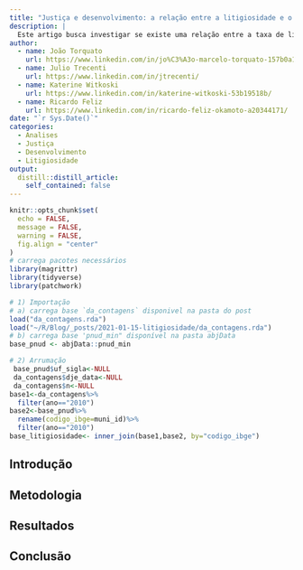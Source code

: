 ```yaml
---
title: "Justiça e desenvolvimento: a relação entre a litigiosidade e o desenvolvimento"
description: |
  Este artigo busca investigar se existe uma relação entre a taxa de litigiosidade com o desenvolvimento. Para tanto, utilizamos uma base de dados com todos os processos que apareceram no Diário Oficial da União em cada município brasileiro e cruazamos tais informações com a base de dados do PNUD (Programa das Nações Unidas para o Desenvolvimento). A hipótese inicial era a de que quanto maior o desenvolvimento de um município, maior é a complexidade da sociedade, o que gera mais conflitos. Esses conflitos se traduzem em processos judicias, o que é expresso pela litigiosidade. Daí a relação entre desenvolvimento e litigiosidade. 
author:
  - name: João Torquato
    url: https://www.linkedin.com/in/jo%C3%A3o-marcelo-torquato-157b0a16a/  
  - name: Julio Trecenti
    url: https://www.linkedin.com/in/jtrecenti/
  - name: Katerine Witkoski
    url: https://www.linkedin.com/in/katerine-witkoski-53b19518b/
  - name: Ricardo Feliz
    url: https://www.linkedin.com/in/ricardo-feliz-okamoto-a20344171/
date: "`r Sys.Date()`"
categories:
  - Analises
  - Justiça
  - Desenvolvimento
  - Litigiosidade
output:
  distill::distill_article:
    self_contained: false
---
```

```r
knitr::opts_chunk$set(
  echo = FALSE, 
  message = FALSE, 
  warning = FALSE,
  fig.align = "center"
)
# carrega pacotes necessários
library(magrittr)
library(tidyverse)
library(patchwork)
```

```r
# 1) Importação
# a) carrega base `da_contagens` disponivel na pasta do post
load("da_contagens.rda")
load("~/R/Blog/_posts/2021-01-15-litigiosidade/da_contagens.rda")
# b) carrega base 'pnud_min" disponível na pasta abjData
base_pnud <- abjData::pnud_min
```

```r
# 2) Arrumação 
 base_pnud$uf_sigla<-NULL
 da_contagens$dje_data<-NULL 
 da_contagens$n<-NULL
base1<-da_contagens%>%
  filter(ano=="2010") 
base2<-base_pnud%>%
  rename(codigo_ibge=muni_id)%>%
  filter(ano=="2010")
base_litigiosidade<- inner_join(base1,base2, by="codigo_ibge")
```



## Introdução

## Metodologia

## Resultados

## Conclusão
